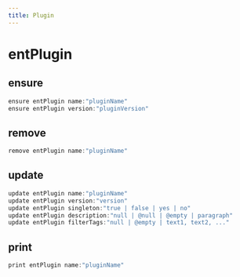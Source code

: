 ```yaml
---
title: Plugin
---
```


# entPlugin

## ensure

```js filename="Terminal" copy
ensure entPlugin name:"pluginName"
ensure entPlugin version:"pluginVersion"
```


## remove

```js filename="Terminal" copy
remove entPlugin name:"pluginName"
```


## update

```js filename="Terminal" copy
update entPlugin name:"pluginName"
update entPlugin version:"version"
update entPlugin singleton:"true | false | yes | no"
update entPlugin description:"null | @null | @empty | paragraph"
update entPlugin filterTags:"null | @empty | text1, text2, ..."
```


## print

```js filename="Terminal" copy
print entPlugin name:"pluginName"
```


